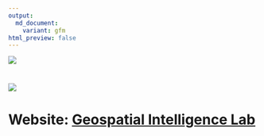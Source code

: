 ```yaml
---
output:
  md_document:
    variant: gfm
html_preview: false
---
```


[![](https://ausgis.github.io/logo/lab_logo.png)](https://yongzesong.com/geospatial-intelligence-lab/)

# <a href="https://yongzesong.com/geospatial-intelligence-lab/"> <img src="https://github.com/ausgis/.github/blob/main/bg_with_text.gif"> </a>

<p align="center">
# Website: [**Geospatial Intelligence Lab**](https://yongzesong.com/geospatial-intelligence-lab/)
</p>